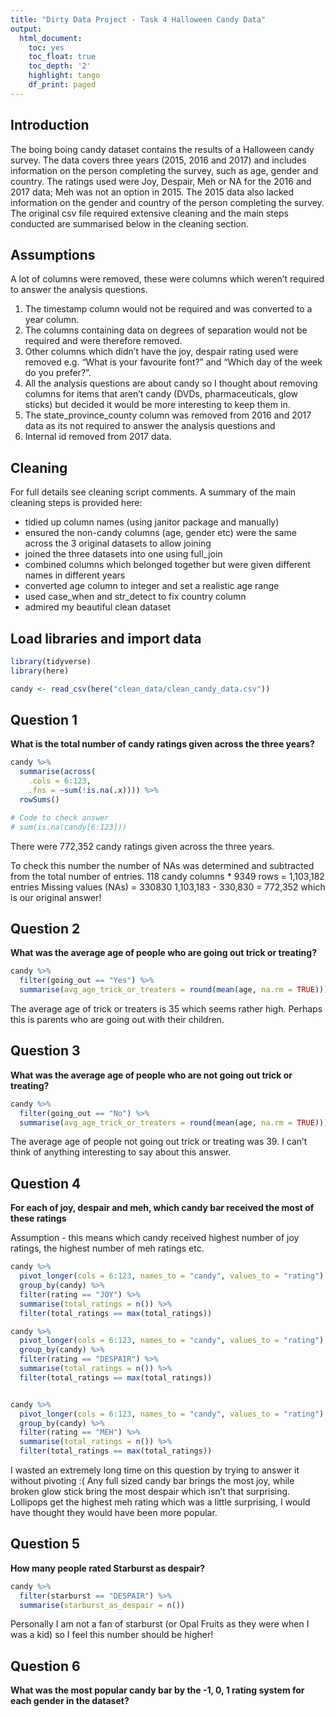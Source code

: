 ```yaml
---
title: "Dirty Data Project - Task 4 Halloween Candy Data"
output:
  html_document:
    toc: yes
    toc_float: true
    toc_depth: '2'
    highlight: tango
    df_print: paged
---
```


## Introduction
The boing boing candy dataset contains the results of a Halloween candy survey. The data covers three years (2015, 2016 and 2017) and includes information on the person completing the survey, such as age, gender and country. The ratings used were Joy, Despair, Meh or NA for the 2016 and 2017 data; Meh was not an option in 2015. The 2015 data also lacked information on the gender and country of the person completing the survey.
The original csv file required extensive cleaning and the main steps conducted are summarised below in the cleaning section. 


## Assumptions
A lot of columns were removed, these were columns which weren't required to answer the analysis questions. 

1. The timestamp column would not be required and was converted to a year column. 
2. The columns containing data on degrees of separation would not be required and were therefore removed. 
4. Other columns which didn't have the joy, despair rating used were removed e.g. "What is your favourite font?" and "Which day of the week do you prefer?". 
3. All the analysis questions are about candy so I thought about removing columns for items that aren't candy (DVDs, pharmaceuticals, glow sticks) but decided it would be more interesting to keep them in. 
4. The state_province_county column was removed from 2016 and 2017 data as its not required to answer the analysis questions and 
5. Internal id removed from 2017 data. 


## Cleaning

For full details see cleaning script comments. A summary of the main cleaning steps is provided here:

- tidied up column names (using janitor package and manually)
- ensured the non-candy columns (age, gender etc) were the same across the 3 original datasets to allow joining
- joined the three datasets into one using full_join
- combined columns which belonged together but were given different names in different years
- converted age column to integer and set a realistic age range
- used case_when and str_detect to fix country column 
- admired my beautiful clean dataset



## Load libraries and import data
```r
library(tidyverse)
library(here)

candy <- read_csv(here("clean_data/clean_candy_data.csv"))
```



## Question 1

**What is the total number of candy ratings given across the three years?**

```r
candy %>% 
  summarise(across(
    .cols = 6:123,
    .fns = ~sum(!is.na(.x)))) %>% 
  rowSums()

# Code to check answer
# sum(is.na(candy[6:123]))
```
There were 772,352 candy ratings given across the three years. 

To check this number the number of NAs was determined and subtracted from the total number of entries. 
118 candy columns *  9349 rows = 1,103,182 entries
Missing values (NAs) = 330830
1,103,183 - 330,830 = 772,352 which is our original answer!


## Question 2

**What was the average age of people who are going out trick or treating?**

```r
candy %>% 
  filter(going_out == "Yes") %>% 
  summarise(avg_age_trick_or_treaters = round(mean(age, na.rm = TRUE)))
```
The average age of trick or treaters is 35 which seems rather high. Perhaps this is parents who are going out with their children. 

## Question 3

**What was the average age of people who are not going out trick or treating?**

```r
candy %>% 
  filter(going_out == "No") %>% 
  summarise(avg_age_trick_or_treaters = round(mean(age, na.rm = TRUE)))
```
The average age of people not going out trick or treating was 39. I can't think of anything interesting to say about this answer.


## Question 4

**For each of joy, despair and meh, which candy bar received the most of these ratings**

Assumption -  this means which candy received highest number of joy ratings, the highest number of meh ratings etc. 

```r
candy %>% 
  pivot_longer(cols = 6:123, names_to = "candy", values_to = "rating") %>% 
  group_by(candy) %>% 
  filter(rating == "JOY") %>% 
  summarise(total_ratings = n()) %>% 
  filter(total_ratings == max(total_ratings))

candy %>% 
  pivot_longer(cols = 6:123, names_to = "candy", values_to = "rating") %>% 
  group_by(candy) %>% 
  filter(rating == "DESPAIR") %>% 
  summarise(total_ratings = n()) %>% 
  filter(total_ratings == max(total_ratings))


candy %>% 
  pivot_longer(cols = 6:123, names_to = "candy", values_to = "rating") %>% 
  group_by(candy) %>% 
  filter(rating == "MEH") %>% 
  summarise(total_ratings = n()) %>% 
  filter(total_ratings == max(total_ratings))


```
I wasted an extremely long time on this question by trying to answer it without pivoting :(
Any full sized candy bar brings the most joy, while broken glow stick bring the most despair which isn't that surprising. Lollipops get the highest meh rating which was a little surprising, I would have thought they would have been more popular. 



## Question 5

**How many people rated Starburst as despair?**

```r
candy %>% 
  filter(starburst == "DESPAIR") %>% 
  summarise(starburst_as_despair = n())
```
Personally I am not a fan of starburst (or Opal Fruits as they were when I was a kid) so I feel this number should be higher!


## Question 6

**What was the most popular candy bar by the -1, 0, 1 rating system for each gender in the dataset?**

